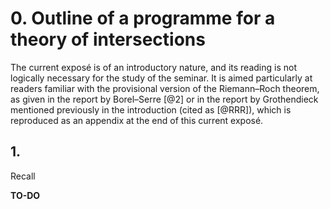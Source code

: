 # 0. Outline of a programme for a theory of intersections {#zero}

The current exposé is of an introductory nature, and its reading is not logically necessary for the study of the seminar.
It is aimed particularly at readers familiar with the provisional version of the Riemann--Roch theorem, as given in the report by Borel--Serre [@2] or in the report by Grothendieck mentioned previously in the introduction (cited as [@RRR]), which is reproduced as an appendix at the end of this current exposé.

## 1.

Recall

**TO-DO**

